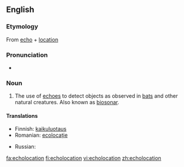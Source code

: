 ==English==

===Etymology===
{{wikipedia}}
From [[echo]] + [[location]]

===Pronunciation===
* {{rhymes|eɪʃǝn}}

===Noun===
{{en-noun}}

# The use of [[echo]]es to detect objects as observed in [[bat]]s and other natural creatures.  Also known as [[biosonar]].

====Translations====
{{trans-top|use of echos to detect objects}}
* Finnish: [[kaikuluotaus]]
* Romanian: [[ecolocaţie]] {{f}}
{{trans-mid}}
* Russian: {{t|ru|эхолокация|f|tr=exolokátsija|sc=Cyrl}}
{{trans-bottom}}

[[fa:echolocation]]
[[fi:echolocation]]
[[vi:echolocation]]
[[zh:echolocation]]